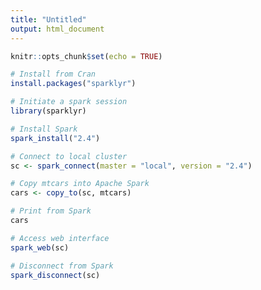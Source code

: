 ```yaml
---
title: "Untitled"
output: html_document
---
```


```r
knitr::opts_chunk$set(echo = TRUE)
```

```r
# Install from Cran
install.packages("sparklyr")
```

```r
# Initiate a spark session
library(sparklyr)

# Install Spark
spark_install("2.4")

# Connect to local cluster
sc <- spark_connect(master = "local", version = "2.4")
```

```r
# Copy mtcars into Apache Spark
cars <- copy_to(sc, mtcars)

# Print from Spark
cars
```

```r
# Access web interface
spark_web(sc)
```

```r
# Disconnect from Spark
spark_disconnect(sc)
```













